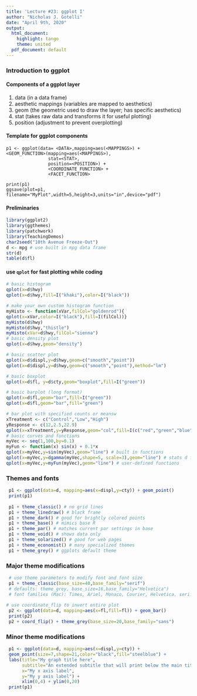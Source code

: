 ```yaml
---
title: 'Lecture #23: ggplot I'
author: "Nicholas J. Gotelli"
date: "April 9th, 2020"
output:
  html_document:
    highlight: tango
    theme: united
  pdf_document: default
---
```

### Introduction to ggplot

#### Components of a ggplot layer
1. data (in a data frame)
2. aesthetic mappings (variables are mapped to aesthetics)
3. geom (the geometric used to draw the layer; has specific aesthetics)
4. stat (takes raw data and transforms it for useful plotting)
5. position (adjustment to prevent overplotting)

#### Template for ggplot components
```
p1 <- ggplot(data= <DATA>,mapping=aes(<MAPPINGS>) + 
<GEOM_FUNCTION>(mapping=aes(<MAPPINGS>),
                stat=<STAT>,
                position=<POSITION>) +
                <COORDINATE_FUNCTION> +
                <FACET_FUNCTION>

print(p1)
ggsave(plot=p1, filename="MyPlot",width=5,height=3,units="in",device="pdf")
```

#### Preliminaries
```r
library(ggplot2)
library(ggthemes)
library(patchwork)
library(TeachingDemos)
char2seed("10th Avenue Freeze-Out")
d <- mpg # use built in mpg data frame
str(d)
table(d$fl)

```

#### use `qplot` for fast plotting while coding

```r
# basic histogram
qplot(x=d$hwy)
qplot(x=d$hwy,fill=I("khaki"),color=I("black"))

# make your own custom histogram function
myHisto <- function(xVar,filCol="goldenrod"){
qplot(x=xVar,color=I("black"),fill=I(filCol))}
myHisto(d$hwy)
myHisto(d$hwy,"thistle")
myHisto(xVar=d$hwy,filCol="sienna")
# basic density plot
qplot(x=d$hwy,geom="density")

# basic scatter plot
qplot(x=d$displ,y=d$hwy,geom=c("smooth","point"))
qplot(x=d$displ,y=d$hwy,geom=c("smooth","point"),method="lm")

# basic boxplot
qplot(x=d$fl, y=d$cty,geom="boxplot",fill=I("green"))       

# basic barplot (long format)
qplot(x=d$fl,geom="bar",fill=I("green"))
qplot(x=d$fl,geom="bar",fill="green")

# bar plot with specified counts or meansw
xTreatment <- c("Control","Low","High")
yResponse <- c(12,2.5,22.9)
qplot(x=xTreatment,y=yResponse,geom="col",fill=I(c("red","green","blue")))
# basic curves and functions
myVec <- seq(1,100,by=0.1)
myFun <- function(x) sin(x) + 0.1*x
qplot(x=myVec,y=sin(myVec),geom="line") # built in functions
qplot(x=myVec,y=dgamma(myVec,shape=5, scale=3),geom="line") # stats d functions
qplot(x=myVec,y=myFun(myVec),geom="line") # user-defined functions

```

### Themes and fonts

```r
 p1 <- ggplot(data=d, mapping=aes(x=displ,y=cty)) + geom_point()
 print(p1)
 
 p1 + theme_classic() # no grid lines
 p1 + theme_linedraw() # black frame
 p1 + theme_dark() # good for brightly colored points
 p1 + theme_base() # mimics base R
 p1 + theme_par() # matches current par settings in base
 p1 + theme_void() # shows data only
 p1 + theme_solarized() # good for web pages
 p1 + theme_economist() # many specialized themes
 p1 + theme_grey() # ggplots default theme
``` 

### Major theme modifications 

```r
 # use theme parameters to modify font and font size
 p1 + theme_classic(base_size=40,base_family="serif")
 # defaults: theme_grey, base_size=16,base_family="Helvetica")
 # font families (Mac): Times, Ariel, Monaco, Courier, Helvetica, serif,sans
 
# use coordinate_flip to invert entire plot
 p2 <- ggplot(data=d, mapping=aes(x=fl,fill=fl)) + geom_bar()
 print(p2)
 p2 + coord_flip() + theme_grey(base_size=20,base_family="sans")
```

### Minor theme modifications
```r

 p1 <- ggplot(data=d, mapping=aes(x=displ,y=cty)) + 
 geom_point(size=7,shape=21,color="black",fill="steelblue") +
 labs(title="My graph title here",
      subtitle="An extended subtitle that will print below the main title",
      x="My x axis label",
      y="My y axis label") +
      xlim(0,4) + ylim(0,20)
 print(p1)
 
```


